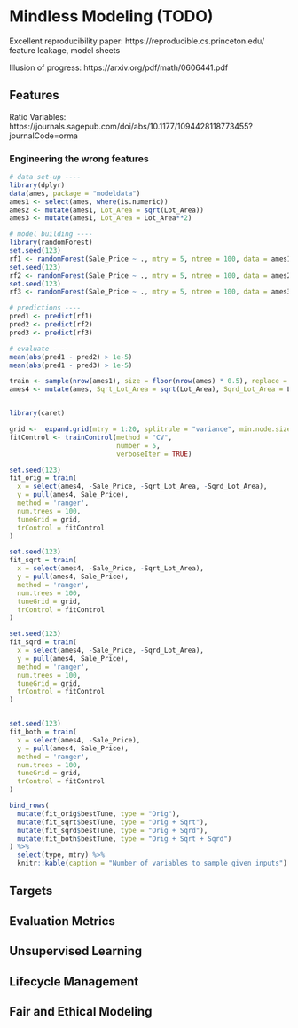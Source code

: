 # Mindless Modeling (TODO) {#sec-mind-mode}

Excellent reproducibility paper: https://reproducible.cs.princeton.edu/
feature leakage, model sheets

Illusion of progress: https://arxiv.org/pdf/math/0606441.pdf

## Features

Ratio Variables: https://journals.sagepub.com/doi/abs/10.1177/1094428118773455?journalCode=orma


### Engineering the wrong features

```r
# data set-up ----
library(dplyr)
data(ames, package = "modeldata")
ames1 <- select(ames, where(is.numeric))
ames2 <- mutate(ames1, Lot_Area = sqrt(Lot_Area))
ames3 <- mutate(ames1, Lot_Area = Lot_Area**2)

# model building ----
library(randomForest)
set.seed(123)
rf1 <- randomForest(Sale_Price ~ ., mtry = 5, ntree = 100, data = ames1)
set.seed(123)
rf2 <- randomForest(Sale_Price ~ ., mtry = 5, ntree = 100, data = ames2)
set.seed(123)
rf3 <- randomForest(Sale_Price ~ ., mtry = 5, ntree = 100, data = ames3)

# predictions ----
pred1 <- predict(rf1)
pred2 <- predict(rf2)
pred3 <- predict(rf3)

# evaluate ----
mean(abs(pred1 - pred2) > 1e-5)
mean(abs(pred1 - pred3) > 1e-5)
```

```r
train <- sample(nrow(ames1), size = floor(nrow(ames) * 0.5), replace = FALSE )
ames4 <- mutate(ames, Sqrt_Lot_Area = sqrt(Lot_Area), Sqrd_Lot_Area = Lot_Area**2)


library(caret)

grid <-  expand.grid(mtry = 1:20, splitrule = "variance", min.node.size = 10)
fitControl <- trainControl(method = "CV",
                           number = 5,
                           verboseIter = TRUE)

set.seed(123)
fit_orig = train(
  x = select(ames4, -Sale_Price, -Sqrt_Lot_Area, -Sqrd_Lot_Area),
  y = pull(ames4, Sale_Price),
  method = 'ranger',
  num.trees = 100,
  tuneGrid = grid,
  trControl = fitControl
)

set.seed(123)
fit_sqrt = train(
  x = select(ames4, -Sale_Price, -Sqrt_Lot_Area),
  y = pull(ames4, Sale_Price),
  method = 'ranger',
  num.trees = 100,
  tuneGrid = grid,
  trControl = fitControl
)

set.seed(123)
fit_sqrd = train(
  x = select(ames4, -Sale_Price, -Sqrd_Lot_Area),
  y = pull(ames4, Sale_Price),
  method = 'ranger',
  num.trees = 100,
  tuneGrid = grid,
  trControl = fitControl
)


set.seed(123)
fit_both = train(
  x = select(ames4, -Sale_Price),
  y = pull(ames4, Sale_Price),
  method = 'ranger',
  num.trees = 100,
  tuneGrid = grid,
  trControl = fitControl
)

bind_rows(
  mutate(fit_orig$bestTune, type = "Orig"),
  mutate(fit_sqrt$bestTune, type = "Orig + Sqrt"),
  mutate(fit_sqrd$bestTune, type = "Orig + Sqrd"),
  mutate(fit_both$bestTune, type = "Orig + Sqrt + Sqrd")
) %>%
  select(type, mtry) %>%
  knitr::kable(caption = "Number of variables to sample given inputs")
```



<!--

```r
library(tidymodels)
library(tidyr)
library(ggplot2)
set.seed(123)

# set up data ----
n <- 2000
df <-
data.frame(
  x1 = runif(n),
  x2 = runif(n),
  x3 = runif(n)
)
df$y1 <- 10*df$x1 + rnorm(n)
df$y2 <- 10*(df$x1)**2 + rnorm(n)
df$y3 <- 10*(df$x1 / df$x2) + rnorm(n)
df$y4 <- df$y3 + 0.5*df$x3

df_test <- df[1001:2000,]
df <- df[1:1000,]

# model fits ----
lr <- 
  linear_reg() %>%
  set_engine("lm") %>%
  set_mode("regression")
dt <- 
  decision_tree() %>%
  set_engine("rpart") %>%
  set_mode("regression")
rf <- 
  rand_forest() %>%
  set_engine("randomForest") %>%
  set_mode("regression")
models <- list(lr, dt, rf)
formulas <- list(
  y1 ~ x1,
  y1 ~ I(x1**2),
  y2 ~ x1,
  y2 ~ I(x1**2),
  y3 ~ x1 + x2,
  y3 ~ I(x1/x2),
  y4 ~ x1 + x2 + x3,
  y4 ~ I(x1/x2) + x3
)
fml_target <- vapply(formulas, function(x) as.character(eval(x)[[2]]), character(1))
fml_rhs <- vapply(formulas, function(x) paste(labels(terms(x)), collapse = " + "), character(1))

formulas_df <- tibble(
  formulas = formulas, 
  target = fml_target,
  formula_desc = fml_rhs
)
models_df <- tibble(
  model_desc = factor(c("linear", "decision tree", "random forest"),
                      levels = c("linear", "decision tree", "random forest")),
  models = models
)
targets_df <- tibble(
  target = paste0("y", 1:4),
  target_true_spec = c("linear", "quadratic", "ratio", "ratio plus linear")
)

# model predictions ----
models_formulas_fits <-
tidyr::crossing(models_df, formulas_df) %>%
  left_join(targets_df, by = "target") %>%
  rowwise() %>%
  mutate(
    target = as.character(eval(formulas)[[2]]),
    fits = list(fit(models, formulas, data = df)),
    preds = list(predict(fits, new_data = df_test)[[".pred"]]),
    mse = sqrt(sum(preds - df_test[[target]])**2)
    )

models_formulas_fits <- 
    models_formulas_fits %>%
    group_by(model_desc) %>%
    mutate(mse_factor = mse / min(mse))

# plot results ----
ggplot(data = models_formulas_fits) +
  aes(x = model_desc, y = mse, col = formula_desc) +
  geom_point() + 
  facet_wrap(target_true_spec ~ ., ncol = 1, scales = "free") +
  theme(
    axis.title = element_blank()
  )
```

```r
tree_rec <- recipe(x = df, formula = y1 ~ x1)

tune_spec <- rand_forest(
  mtry = tune(),
  trees = 1000,
  min_n = tune()
) %>%
  set_mode("regression") %>%
  set_engine("ranger")

tune_wf <- 
  workflow() %>%
  add_recipe(tree_rec) %>%
  add_model(tune_spec)

set.seed(123) 
trees_fold <- vfold_cv(df)

set.seed(456)
tune_res <- tune_grid(
  tune_wf,
  resamples = trees_fold,
  grid = 20
)

final_rf <-
  finalize_model(
    tune_spec,
    select_best(tune_res, metric = "rmse")
  )

final_res <-
  final_rf %>%
  set_engine("ranger", importance = "permutation") %>%
  fit(formula = y1 ~ x1, data = df)

predict(final_res, new_data = df_test)
```

--> 

## Targets

## Evaluation Metrics 

## Unsupervised Learning

## Lifecycle Management

<!--

We talk about the _FOO_ method\index{FOO} in this chapter.

## Chosing the right target

How you chose to model depends not just on your target variable and the relationships in your data but also the question to be answered. For example, [@murray2020] describes how the "best" approach to forecasting case growth in a pandemic varies depending on whether the goal is to plan population-level interventions and policies or organize short-term hospital capacity.

## Developing meaningful features



## Selecting an algorithm

## Evaluating the right performance metrics

## Strategies

-->

## Fair and Ethical Modeling


